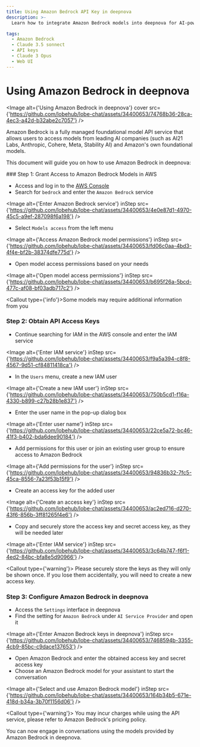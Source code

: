 ```yaml
---
title: Using Amazon Bedrock API Key in deepnova
description: >-
  Learn how to integrate Amazon Bedrock models into deepnova for AI-powered conversations. Follow these steps to grant access, obtain API keys, and configure Amazon Bedrock.

tags:
  - Amazon Bedrock
  - Claude 3.5 sonnect
  - API keys
  - Claude 3 Opus
  - Web UI
---
```


# Using Amazon Bedrock in deepnova

<Image alt={'Using Amazon Bedrock in deepnova'} cover src={'https://github.com/lobehub/lobe-chat/assets/34400653/74768b36-28ca-4ec3-a42d-b32abe2c7057'} />

Amazon Bedrock is a fully managed foundational model API service that allows users to access models from leading AI companies (such as AI21 Labs, Anthropic, Cohere, Meta, Stability AI) and Amazon's own foundational models.

This document will guide you on how to use Amazon Bedrock in deepnova:

<Steps>
  ### Step 1: Grant Access to Amazon Bedrock Models in AWS

  - Access and log in to the [AWS Console](https://console.aws.amazon.com/)
  - Search for `bedrock` and enter the `Amazon Bedrock` service

  <Image alt={'Enter Amazon Bedrock service'} inStep src={'https://github.com/lobehub/lobe-chat/assets/34400653/4e0e87d1-4970-45c5-a9ef-287098f6a198'} />

  - Select `Models access` from the left menu

  <Image alt={'Access Amazon Bedrock model permissions'} inStep src={'https://github.com/lobehub/lobe-chat/assets/34400653/fd06c0aa-4bd3-4f4e-bf2b-38374dfe775d'} />

  - Open model access permissions based on your needs

  <Image alt={'Open model access permissions'} inStep src={'https://github.com/lobehub/lobe-chat/assets/34400653/b695f26a-5bcd-477c-af08-bf03adb717c2'} />

  <Callout type={'info'}>Some models may require additional information from you</Callout>

  ### Step 2: Obtain API Access Keys

  - Continue searching for IAM in the AWS console and enter the IAM service

  <Image alt={'Enter IAM service'} inStep src={'https://github.com/lobehub/lobe-chat/assets/34400653/f9a5a394-c8f8-4567-9d51-cf84811418ca'} />

  - In the `Users` menu, create a new IAM user

  <Image alt={'Create a new IAM user'} inStep src={'https://github.com/lobehub/lobe-chat/assets/34400653/750b5cd1-f16a-4330-b899-c27b28b1e837'} />

  - Enter the user name in the pop-up dialog box

  <Image alt={'Enter user name'} inStep src={'https://github.com/lobehub/lobe-chat/assets/34400653/22ce5a72-bc46-41f3-b402-bda6dee90184'} />

  - Add permissions for this user or join an existing user group to ensure access to Amazon Bedrock

  <Image alt={'Add permissions for the user'} inStep src={'https://github.com/lobehub/lobe-chat/assets/34400653/94836b32-7fc5-45ca-8556-7a23f53b15f9'} />

  - Create an access key for the added user

  <Image alt={'Create an access key'} inStep src={'https://github.com/lobehub/lobe-chat/assets/34400653/ac2ed716-d270-43f6-856b-3ff81265f4e6'} />

  - Copy and securely store the access key and secret access key, as they will be needed later

  <Image alt={'Enter IAM service'} inStep src={'https://github.com/lobehub/lobe-chat/assets/34400653/3c64b747-f6f1-4ed2-84bc-bfa8e5d90966'} />

  <Callout type={'warning'}>
    Please securely store the keys as they will only be shown once. If you lose them accidentally, you
    will need to create a new access key.
  </Callout>

  ### Step 3: Configure Amazon Bedrock in deepnova

  - Access the `Settings` interface in deepnova
  - Find the setting for `Amazon Bedrock` under `AI Service Provider` and open it

  <Image alt={'Enter Amazon Bedrock keys in deepnova'} inStep src={'https://github.com/lobehub/lobe-chat/assets/34400653/7468594b-3355-4cb9-85bc-c9dace137653'} />

  - Open Amazon Bedrock and enter the obtained access key and secret access key
  - Choose an Amazon Bedrock model for your assistant to start the conversation

  <Image alt={'Select and use Amazon Bedrock model'} inStep src={'https://github.com/lobehub/lobe-chat/assets/34400653/164b34b5-671e-418d-b34a-3b70f1156d06'} />

  <Callout type={'warning'}>
    You may incur charges while using the API service, please refer to Amazon Bedrock's pricing
    policy.
  </Callout>
</Steps>

You can now engage in conversations using the models provided by Amazon Bedrock in deepnova.
